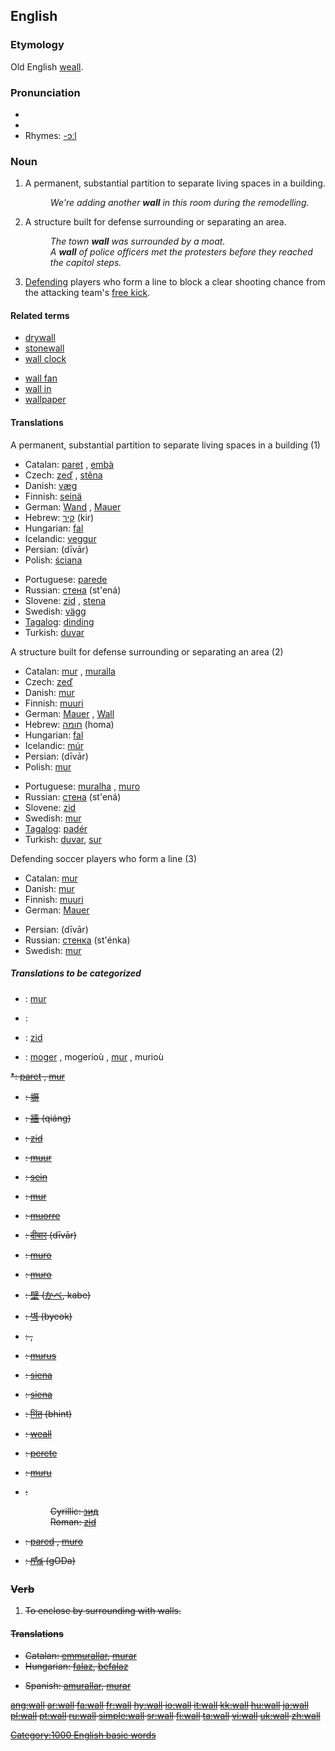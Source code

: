 ==English==

{{rank|honour|individual|girls|808|wall|cry|step|turning}}

===Etymology===
Old English [[weall]].

===Pronunciation===
*{{IPA|/wɔːl/}}
*{{audio|en-us-wall.ogg|Audio (US)}}
*Rhymes: [[Rhymes:English:-ɔːl|-ɔːl]]

===Noun===
{{en-noun}}

# A permanent, substantial partition to separate living spaces in a building.
#:''We're adding another '''wall''' in this room during the remodelling.''
# A structure built for defense surrounding or separating an area.
#:''The town '''wall''' was surrounded by a moat.''
#:''A '''wall''' of police officers met the protesters before they reached the capitol steps.''
# {{football}} [[Defend]]ing players who form a line to block a clear shooting chance from the attacking team's [[free kick]].

====Related terms====
{{top}}
*[[drywall]]
*[[stonewall]]
*[[wall clock]]
{{mid}}
*[[wall fan]]
*[[wall in]]
*[[wallpaper]]
{{bottom}}

====Translations====
;A permanent, substantial partition to separate living spaces in a building (1)
{{top}}
*Catalan: [[paret]] {{f}}, [[embà]] {{m}}
*Czech: [[zeď]] {{f}}, [[stěna]] {{f}}
*Danish: [[væg]] {{n}}
*Finnish: [[seinä]]
*German: [[Wand]] {{f}}, [[Mauer]] {{f}}
*Hebrew: [[קיר]] {{m}} (kir)
*Hungarian: [[fal]]
*Icelandic: [[veggur]] {{m}}
*Persian: {{FAchar|[[دیوار]]}} (dīvār)
*Polish: [[ściana]] {{f}}
{{mid}}
*Portuguese: [[parede]] {{f}}
*Russian: [[стена]] (st'ená) {{f}}
*Slovene: [[zid]] {{m}}, [[stena]] {{f}}
*Swedish: [[vägg]] {{c}}
*[[Tagalog]]: [[dinding]]
*Turkish: [[duvar]]
{{bottom}}

;A structure built for defense surrounding or separating an area (2)
{{top}}
*Catalan: [[mur]] {{m}}, [[muralla]] {{f}}
*Czech: [[zeď]] {{f}}
*Danish: [[mur]]
*Finnish: [[muuri]]
*German: [[Mauer]] {{f}}, [[Wall]] {{m}}
*Hebrew: [[חומה]] {{f}} (homa)
*Hungarian: [[fal]]
*Icelandic: [[múr]] {{m}}
*Persian: {{FAchar|[[دیوار]]}} (dīvār)
*Polish: [[mur]] {{m}}
{{mid}}
*Portuguese: [[muralha]] {{f}}, [[muro]] {{m}}
*Russian: [[стена]] (st'ená) {{f}}
*Slovene: [[zid]] {{m}}
*Swedish: [[mur]] {{c}}
*[[Tagalog]]: [[padér]]
*Turkish: [[duvar]], [[sur#Turkish|sur]]
{{bottom}}

;Defending soccer players who form a line (3)
{{top}}
*Catalan: [[mur]] {{m}}
*Danish: [[mur]]
*Finnish: [[muuri]]
*German: [[Mauer]] {{f}}
{{mid}}
*Persian: {{FAchar|[[دیوار]]}} (dīvār)
*Russian: [[стенка]] (st'énka) {{f}}
*Swedish: [[mur]] {{c}}
{{bottom}}

=====Translations to be categorized=====
{{checktrans}}
{{top}}
*{{ttbc|Albanian}}: [[mur]] {{m}}
*{{ttbc|Arabic}}: {{ARchar|[[حائط]]}} {{Unicode|(ħá:’iʈ)}} {{m}}
*{{ttbc|Bosnian}}: [[zid#Bosnian|zid]] {{m}}
*{{ttbc|Breton}}: [[moger]] {{f}}, mogerioù {{p}}, [[mur]] {{f}}, murioù {{p}}
<s>*{{ttbc|Catalan}}: [[paret]] {{f}}, [[mur]] {{m}}<s/>
*{{ttbc|CJK Characters}}: [[塀]]
*{{ttbc|Chinese}}: [[牆]] (qiáng)
*{{ttbc|Croatian}}: [[zid]] {{m}}
*{{ttbc|Dutch}}: [[muur]]
*{{ttbc|Estonian}}: [[sein#Estonian|sein]]
*{{ttbc|French}}: [[mur]] {{m}}
*{{ttbc|Frisian}}: [[muorre]]
*{{ttbc|Hindi}}: [[दीवार]] (dīvār)
*{{ttbc|Ido}}: [[muro]]
*{{ttbc|Italian}}: [[muro]] {{m}}
{{mid}}
*{{ttbc|Japanese}}: [[壁]] ([[かべ]], kabe)
*{{ttbc|Korean}}: [[벽]] (byeok)
*{{ttbc|Kurdish}}: {{trad|ku|dîwar}} {{m}}, {{trad|ku|kelhe}} {{f}}
*{{ttbc|Latin}}: [[murus]] {{m}}
*{{ttbc|Latvian}}: [[siena]]
*{{ttbc|Lithuanian}}: [[siena]]
*{{ttbc|Marathi}}: [[भिंत]] (bhint)
*{{ttbc|Old English}}: [[weall]] {{m}}
*{{ttbc|Romanian}}: [[perete]] {{m}}
*{{ttbc|Sardinian}}: [[muru]] {{m}}
*{{ttbc|Serbian}}:
*:Cyrillic: [[зид#Serbian|зид]] {{m}}
*:Roman: [[zid#Serbian|zid]] {{m}}
*{{ttbc|Spanish}}: [[pared]] {{f}}, [[muro]] {{m}}
*{{ttbc|Telugu}}: [[గోడ]] (gODa)
{{bottom}}

===Verb===
{{en-verb}}

# {{italbrac|with "[[in]]"}} To enclose by surrounding with walls.

====Translations====
{{top}}
*Catalan: [[emmurallar]], [[murar]]
*Hungarian: [[falaz]], [[befalaz]]
{{mid}}
*Spanish: [[amurallar]], [[murar]]
{{bottom}}

[[Category:1000 English basic words]]

[[ang:wall]]
[[ar:wall]]
[[fa:wall]]
[[fr:wall]]
[[hy:wall]]
[[io:wall]]
[[it:wall]]
[[kk:wall]]
[[hu:wall]]
[[ja:wall]]
[[pl:wall]]
[[pt:wall]]
[[ru:wall]]
[[simple:wall]]
[[sr:wall]]
[[fi:wall]]
[[ta:wall]]
[[vi:wall]]
[[uk:wall]]
[[zh:wall]]